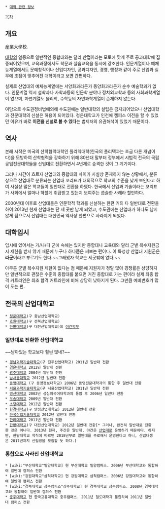  * [[대학 관련 정보]]

[[목차]]

== 개요 ==

産業大學校.

[[대학]]의 일종으로 일반적인 종합대와는 달리 '''산업'''이라는 모토에 맞게 주로 공과대학에 집중되어있으며, 교육과정에서도 학문과 실습교육을 동시에 강조한다. 인문계열이나 예체능계열에서도 문예창작이나 산업디자인, 공과디자인, 경영, 행정과 같이 주로 산업과 실무에 초점이 맞추어진 대학이라고 보면 간편하다. 

실제로 산업대의 예체능계열에는 서양화과라든가 동양화과라든가 순수 예술학과가 없다. 인문계열 역시 철학과나 사학과등의 인문학 분야나 정치외교학과 등의 사회과학계열이 없으며, 자연계열도 물리학, 수학등의 자연과학계열이 존재하지 않는다.

여담으로 수도권정비법에의해 수도권에는 일반대학의 설립은 금지되어있으나 산업대학과 전문대학의 신설은 허용이 되어있다. 청운대학교가 인천에 캠퍼스 이전을 할 수 있었던 이유가 바로 '''이전을 신설로 볼 수 있다'''는 법제처의 유권해석이 있었기 때문이다.

== 역사 ==

본래 시작은 미국의 산학협력대학인 폴리텍대학(한국의 폴리텍과는 조금 다른 개념이다)을 모방하여 산학협력을 강화하기 위해 80년대 말부터 정부에서 시범적 전국의 국립공업전문대학들을 산업대로 전환하면서 4년제로 승격한 것이 그 계기이다.

그러나 시간이 흐르자 산업대와 종합대의 차이가 사실상 존재하지 않는 상황에서, 분류상으로 산업대로 분류되는 산업대 꼬리표가 대외적으로 학교의 수준을 낮게 보인다고 하여 사실상 많은 학교들이 일반대로 전환을 하였다. 한국에서 산업과 기술이라는 꼬리표가 사회에서 얼마나 하찮게 취급받고 있는지 보여주는 씁슬한 사례라 할만하다.

2000년대 이후로 산업대들은 인문학적 학과를 신설하는 한편 거의 다 일반대로 전환을 하여 2013년 현재 산업대는 단 세 곳만 남게 되었고, 수도권에는 산업대가 하나도 남지 않게 됨으로서 산업대는 대한민국 역사상 한편으로 사라지게 되었다.

== 대학입시 ==

입시에 있어서는 가/나/다 군에 속해는 있지만 종합대나 교육대와 달리 군별 복수지원금지 제한을 받지 않기 때문에 누구나 하나쯤은 써보는 편이다. 이 특성상 산업대 지원군은 '''라군'''이라고 부르기도 한다.~~그래봤자 학교는 세곳밖에 없다.~~

아무튼 군별 복수지원 제한이 없다는 점 때문에 지원자가 정말 많아 경쟁률은 상당하지만 일반적으로 괜찮은 수준의 종합대를 붙으면 거진 종합대로 가는 편이라 실제 최종 합격 커트라인은 최초 합격 커트라인에 비해 상당히 낮아지게 된다. 그만큼 예비번호가 많이 도는 편.

== 전국의 산업대학교 ==

 * [[청운대학교]](구 충남산업대학교)
 * [[호원대학교]](구 전북산업대학교)
 * [[한밭대학교]](구 대전산업대학교)의 [[야간대학|야간학부]]


=== 일반대로 전환한 산업대학교 ===
~~남아있는 학교보다 훨씬 많네?~~
 
 * [[경남과학기술대학교]](구 진주산업대학교) 2011년 일반대 전환
 * [[경운대학교]] 2012년 일반대 전환
 * [[광주대학교]] 2004년 일반대 전환
 * [[남서울대학교]] 2012년 일반대 전환
 * [[동명대학교]] (구 동명정보대학교) 2006년 동명전문대학과의 통합 후 일반대 전환
 * [[서울과학기술대학교]](구 서울산업대학교) 2011년 일반대 전환
 * [[영산대학교]] 2002년 성심외국어대학과의 통합 후 2006년 일반대 전환
 * [[우송대학교]] 2009년 일반대 전환
 * [[초당대학교]] 2012년 일반대 전환
 * [[한경대학교]](구 안성산업대학교) 2012년 일반대 전환
 * [[한국산업기술대학교]] 2012년 일반대 전환
 * [[한려대학교]] 2011년 일반대 전환
 * [[한밭대학교]](구 대전산업대학교) 2012년 일반대 전환[* 그러나, 완전히 일반대로 전환한 것은 아니다. 2013년 현재, 주간은 일반대, 야간은 [[산업대]]로 운영하기 때문이다. 하지만, 한밭대학교 학칙에 따르면 2018년부로 일반대를 주로해서 운영한다고 하니, 산업대생은 2017년까지 신입생을 모집할 듯 하다.]

=== 통합으로 사라진 산업대학교 ===

 * [wiki:"부산대학교"밀양대학교] 현 부산대학교 밀양캠퍼스. 2006년 부산대학교와 통합하여 일반대 캠퍼스 전환
 * [wiki:"강원대학교"삼척대학교] 현 강원대학교 삼척캠퍼스. 2006년 강원대학교와 통합하여 일반대 캠퍼스 전환
 * [wiki:"경북대학교 상주캠퍼스"상주대학교] 현 경북대학교 상주캠퍼스. 2008년 경북대학교와 통합하여 일반대 캠퍼스 전환
 * [[충주대학교]] 현 한국교통대학교 충주캠퍼스. 2011년 철도대학과 통합하여 2011년 일반대 캠퍼스 전환

